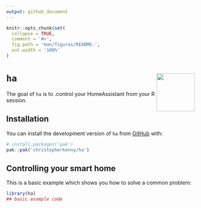 ```yaml
---
output: github_document
---
```


<!-- README.md is generated from README.Rmd. Please edit that file -->

```r
knitr::opts_chunk$set(
  collapse = TRUE,
  comment = '#>',
  fig.path = 'man/figures/README-',
  out.width = '100%'
)
```

# `ha` <img src="man/figures/logo.png" align="right" height="102" alt="" />

<!-- badges: start -->
<!-- badges: end -->

The goal of `ha` is to .control your HomeAssistant from your R session.

## Installation

You can install the development version of `ha` from [GitHub](https://github.com/christopherkenny/ha) with:

``` r
# install.packages('pak')
pak::pak('christopherkenny/ha')
```

## Controlling your smart home

This is a basic example which shows you how to solve a common problem:

```r
library(ha)
## basic example code
```

